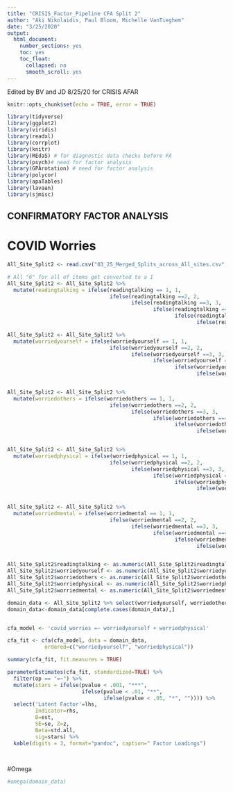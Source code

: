 ```yaml
---
title: "CRISIS_Factor_Pipeline CFA Split 2"
author: "Aki Nikolaidis, Paul Bloom, Michelle VanTieghem"
date: "3/25/2020"
output:
  html_document:
    number_sections: yes
    toc: yes
    toc_float:
      collapsed: no
      smooth_scroll: yes
---
```

Edited by BV and JD 8/25/20 for CRISIS AFAR

```r
knitr::opts_chunk$set(echo = TRUE, error = TRUE)
```

```r
library(tidyverse)
library(ggplot2)
library(viridis)
library(readxl)
library(corrplot)
library(knitr)
library(REdaS) # for diagnostic data checks before FA
library(psych)# need for factor analysis
library(GPArotation) # need for factor analysis
library(polycor)
library(apaTables)
library(lavaan)
library(sjmisc)

```


## CONFIRMATORY FACTOR ANALYSIS

# COVID Worries
```r
All_Site_Split2 <- read.csv("03_25_Merged_Splits_across_All_sites.csv", header = TRUE, sep = ",")

# All "6" for all of items get converted to a 1
All_Site_Split2 <- All_Site_Split2 %>%
  mutate(readingtalking = ifelse(readingtalking == 1, 1,
                                 ifelse(readingtalking ==2, 2,
                                        ifelse(readingtalking ==3, 3,
                                               ifelse(readingtalking ==4, 4,
                                                      ifelse(readingtalking ==5, 5,
                                                             ifelse(readingtalking==6, 1, "check")))))))

All_Site_Split2 <- All_Site_Split2 %>%
  mutate(worriedyourself = ifelse(worriedyourself == 1, 1,
                                 ifelse(worriedyourself ==2, 2,
                                        ifelse(worriedyourself ==3, 3,
                                               ifelse(worriedyourself ==4, 4,
                                                      ifelse(worriedyourself ==5, 5,
                                                             ifelse(worriedyourself==6, 1, "check")))))))


All_Site_Split2 <- All_Site_Split2 %>%
  mutate(worriedothers = ifelse(worriedothers == 1, 1,
                                 ifelse(worriedothers ==2, 2,
                                        ifelse(worriedothers ==3, 3,
                                               ifelse(worriedothers ==4, 4,
                                                      ifelse(worriedothers ==5, 5,
                                                             ifelse(worriedothers==6, 1, "check")))))))


All_Site_Split2 <- All_Site_Split2 %>%
  mutate(worriedphysical = ifelse(worriedphysical == 1, 1,
                                 ifelse(worriedphysical ==2, 2,
                                        ifelse(worriedphysical ==3, 3,
                                               ifelse(worriedphysical ==4, 4,
                                                      ifelse(worriedphysical ==5, 5,
                                                             ifelse(worriedphysical==6, 1, "check")))))))


All_Site_Split2 <- All_Site_Split2 %>%
  mutate(worriedmental = ifelse(worriedmental == 1, 1,
                                 ifelse(worriedmental ==2, 2,
                                        ifelse(worriedmental ==3, 3,
                                               ifelse(worriedmental ==4, 4,
                                                      ifelse(worriedmental ==5, 5,
                                                             ifelse(worriedmental==6, 1, "check")))))))


All_Site_Split2$readingtalking <- as.numeric(All_Site_Split2$readingtalking)
All_Site_Split2$worriedyourself <- as.numeric(All_Site_Split2$worriedyourself)
All_Site_Split2$worriedothers <- as.numeric(All_Site_Split2$worriedothers)
All_Site_Split2$worriedphysical <- as.numeric(All_Site_Split2$worriedphysical)
All_Site_Split2$worriedmental <- as.numeric(All_Site_Split2$worriedmental)

domain_data <- All_Site_Split2 %>% select(worriedyourself, worriedothers, worriedphysical, worriedmental, readingtalking)
domain_data<-domain_data[complete.cases(domain_data),]


cfa_model <- 'covid_worries =~ worriedyourself + worriedphysical' 

cfa_fit <- cfa(cfa_model, data = domain_data,
            ordered=c("worriedyourself", "worriedphysical"))

summary(cfa_fit, fit.measures = TRUE)

parameterEstimates(cfa_fit, standardized=TRUE) %>% 
  filter(op == "=~") %>% 
  mutate(stars = ifelse(pvalue < .001, "***", 
                        ifelse(pvalue < .01, "**", 
                               ifelse(pvalue < .05, "*", "")))) %>%
  select('Latent Factor'=lhs, 
         Indicator=rhs, 
         B=est, 
         SE=se, Z=z, 
         Beta=std.all, 
         sig=stars) %>% 
  kable(digits = 3, format="pandoc", caption=" Factor Loadings")




```



#Omega
```r

#omega(domain_data)
```

